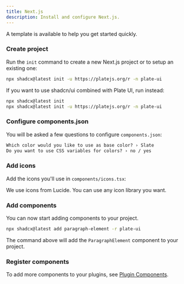 ```yaml
---
title: Next.js
description: Install and configure Next.js.
---
```


<Callout>

A <Link href="https://github.com/udecode/plate/tree/main/templates/plate-template">template</Link> is available to help you get started quickly.

</Callout>

<Steps>

### Create project

Run the `init` command to create a new Next.js project or to setup an existing one:

```bash
npx shadcx@latest init -u https://platejs.org/r -n plate-ui
```

If you want to use <Link href="https://ui.shadcn.com/">shadcn/ui</Link> combined with Plate UI, run instead:

```bash
npx shadcx@latest init
npx shadcx@latest init -u https://platejs.org/r -n plate-ui
```

### Configure components.json

You will be asked a few questions to configure `components.json`:

```txt showLineNumbers
Which color would you like to use as base color? › Slate
Do you want to use CSS variables for colors? › no / yes
```

### Add icons

Add the icons you'll use in `components/icons.tsx`:

<ComponentSource src="../../templates/plate-playground-template/src/components/icons.tsx" />

We use icons from <Link href="https://lucide.dev">Lucide</Link>. You can use any icon library you want.

### Add components

You can now start adding components to your project.

```bash
npx shadcx@latest add paragraph-element -r plate-ui
```

The command above will add the `ParagraphElement` component to your project.

### Register components

To add more components to your plugins, see [Plugin Components](/docs/plugin-components#register-components).

</Steps>